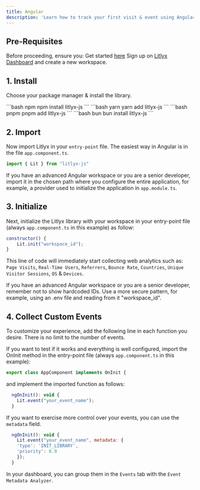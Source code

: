 ```yaml
---
title: Angular
description: 'Learn how to track your first visit & event using Angular.'
---
```


## Pre-Requisites

Before proceeding, ensure you:
<Steps>
  <Step title="Have installed Angular">
    Get started [here](https://angular.dev/)
  </Step>
  <Step title="Get your workspace ID">
    Sign up on [Litlyx Dashboard](https://dashboard.litlyx.com/) and create a new workspace.
  </Step>
</Steps>

## 1. Install

Choose your package manager & install the library.

<CodeGroup>
```bash npm
npm install litlyx-js
```
```bash yarn
yarn add litlyx-js
```
```bash pnpm
pnpm add litlyx-js
```
```bash bun
bun install litlyx-js
```
</CodeGroup>


## 2. Import

Now import Litlyx in your `entry-point` file. The easiest way in Angular is in the file `app.component.ts`.

```javascript javascript
import { Lit } from "litlyx-js"
```

<Note>If you have an advanced Angular workspace or you are a senior developer, import it in the chosen path where you configure the entire application, for example, a provider used to initialize the application in `app.module.ts`.</Note>

## 3. Initialize

Next, initialize the Litlyx library with your workspace in your entry-point file (always `app.component.ts` in this example) as follow:

```javascript javascript
constructor() {
    Lit.init("workspace_id");
}
```

This line of code will immediately start collecting web analytics such as: `Page Visits`, `Real-Time Users`, `Referrers`, `Bounce Rate`, `Countries`, `Unique Visitor Sessions`, `OS` & `Devices`.

<Note>If you have an advanced Angular workspace or you are a senior developer, remember not to show hardcoded IDs. Use a more secure pattern, for example, using an .env file and reading from it "workspace_id".</Note>

## 4. Collect Custom Events

To customize your experience, add the following line in each function you desire. There is no limit to the number of events.

If you want to test if it works and everything is well configured, import the OnInit method in the entry-point file (always `app.component.ts` in this example):

```javascript javascript
export class AppComponent implements OnInit {
```

and implement the imported function as follows:

```javascript javascript
  ngOnInit(): void {
    Lit.event("your_event_name");
  }
```

If you want to exercise more control over your events, you can use the `metadata` field.

```javascript javascript
  ngOnInit(): void {
    Lit.event("your_event_name", metadata: { 
    'type': 'INIT_LIBRARY', 
    'priority': 0.9
    });
  }
```

In your dashboard, you can group them in the `Events` tab with the `Event Metadata Analyzer`.
